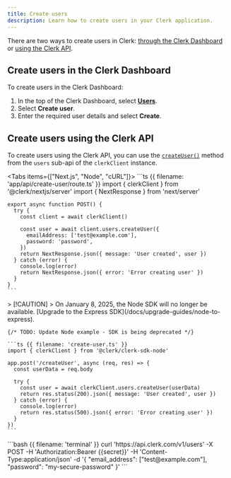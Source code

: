 ```yaml
---
title: Create users
description: Learn how to create users in your Clerk application.
---
```


There are two ways to create users in Clerk: [through the Clerk Dashboard](#create-users-in-the-clerk-dashboard) or [using the Clerk API](#create-users-using-the-clerk-api).

## Create users in the Clerk Dashboard

To create users in the Clerk Dashboard:

1. In the top of the Clerk Dashboard, select [**Users**](https://dashboard.clerk.com/last-active?path=users).
1. Select **Create user**.
1. Enter the required user details and select **Create**.

## Create users using the Clerk API

To create users using the Clerk API, you can use the [`createUser()`](/docs/references/backend/user/create-user) method from the `users` sub-api of the `clerkClient` instance.

<Tabs items={["Next.js", "Node", "cURL"]}>
  <Tab>
    ```ts {{ filename: 'app/api/create-user/route.ts' }}
    import { clerkClient } from '@clerk/nextjs/server'
    import { NextResponse } from 'next/server'

    export async function POST() {
      try {
        const client = await clerkClient()

        const user = await client.users.createUser({
          emailAddress: ['test@example.com'],
          password: 'password',
        })
        return NextResponse.json({ message: 'User created', user })
      } catch (error) {
        console.log(error)
        return NextResponse.json({ error: 'Error creating user' })
      }
    }
    ```
  </Tab>

  <Tab>
    > [!CAUTION]
    > On January 8, 2025, the Node SDK will no longer be available. [Upgrade to the Express SDK](/docs/upgrade-guides/node-to-express).

    {/* TODO: Update Node example - SDK is being deprecated */}

    ```ts {{ filename: 'create-user.ts' }}
    import { clerkClient } from '@clerk/clerk-sdk-node'

    app.post('/createUser', async (req, res) => {
      const userData = req.body

      try {
        const user = await clerkClient.users.createUser(userData)
        return res.status(200).json({ message: 'User created', user })
      } catch (error) {
        console.log(error)
        return res.status(500).json({ error: 'Error creating user' })
      }
    })
    ```
  </Tab>

  <Tab>
    ```bash {{ filename: 'terminal' }}
    curl 'https://api.clerk.com/v1/users' -X POST -H 'Authorization:Bearer {{secret}}' -H 'Content-Type:application/json' -d '{
      "email_address": ["test@example.com"],
      "password": "my-secure-password"
    }'
    ```
  </Tab>
</Tabs>
